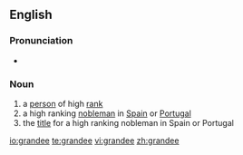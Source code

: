 ==English==

===Pronunciation===
*{{IPA|/ɡɹænˈdiː/}}

===Noun===
{{en-noun}}

# a [[person]] of high [[rank]]
# a high ranking [[nobleman]] in [[Spain]] or [[Portugal]]
# the [[title]] for a high ranking nobleman in Spain or Portugal

[[io:grandee]]
[[te:grandee]]
[[vi:grandee]]
[[zh:grandee]]